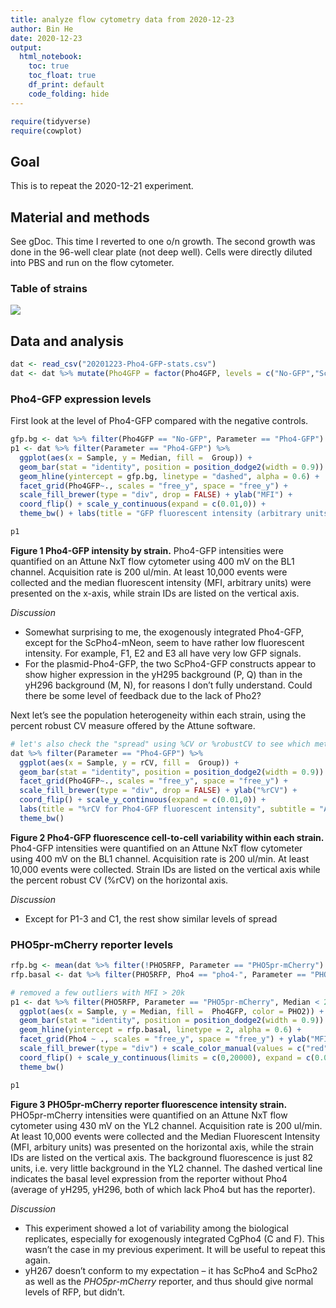 ```yaml
---
title: analyze flow cytometry data from 2020-12-23
author: Bin He
date: 2020-12-23
output: 
  html_notebook:
    toc: true
    toc_float: true
    df_print: default
    code_folding: hide
---
```


```r
require(tidyverse)
require(cowplot)
```

## Goal

This is to repeat the 2020-12-21 experiment.

## Material and methods
See gDoc. This time I reverted to one o/n growth. The second growth was done in the 96-well clear plate (not deep well). Cells were directly diluted into PBS and run on the flow cytometer.

### Table of strains
![](../20201221-Pho4-GFP-plasmid-leu2-test/img/strains-genotype.png)

## Data and analysis
```r
dat <- read_csv("20201223-Pho4-GFP-stats.csv")
dat <- dat %>% mutate(Pho4GFP = factor(Pho4GFP, levels = c("No-GFP","ScPho4-mNeon","ScPho4-EGFP", "CgPho4-mNeon")), Group = factor(Group, levels = c("control", "endogenous", "exogenous", "plasmid")), Pho4 = factor(Pho4, levels = c("pho4-","ScPho4", "CgPho4")))
```

### Pho4-GFP expression levels
First look at the level of Pho4-GFP compared with the negative controls.
```r
gfp.bg <- dat %>% filter(Pho4GFP == "No-GFP", Parameter == "Pho4-GFP") %>% pull(Median) %>% mean()
p1 <- dat %>% filter(Parameter == "Pho4-GFP") %>% 
  ggplot(aes(x = Sample, y = Median, fill =  Group)) + 
  geom_bar(stat = "identity", position = position_dodge2(width = 0.9)) +
  geom_hline(yintercept = gfp.bg, linetype = "dashed", alpha = 0.6) +
  facet_grid(Pho4GFP~., scales = "free_y", space = "free_y") +
  scale_fill_brewer(type = "div", drop = FALSE) + ylab("MFI") +
  coord_flip() + scale_y_continuous(expand = c(0.01,0)) +
  theme_bw() + labs(title = "GFP fluorescent intensity (arbitrary units)", subtitle = "dashed line indicates background fluorescence")

p1
```
**Figure 1 Pho4-GFP intensity by strain.** Pho4-GFP intensities were quantified on an Attune NxT flow cytometer using 400 mV on the BL1 channel. Acquisition rate is 200 ul/min. At least 10,000 events were collected and the median fluorescent intensity (MFI, arbitrary units) were presented on the x-axis, while strain IDs are listed on the vertical axis.

_Discussion_

- Somewhat surprising to me, the exogenously integrated Pho4-GFP, except for the ScPho4-mNeon, seem to have rather low fluorescent intensity. For example, F1, E2 and E3 all have very low GFP signals.
- For the plasmid-Pho4-GFP, the two ScPho4-GFP constructs appear to show higher expression in the yH295 background (P, Q) than in the yH296 background (M, N), for reasons I don't fully understand. Could there be some level of feedback due to the lack of Pho2?

Next let's see the population heterogeneity within each strain, using the percent robust CV measure offered by the Attune software.
```r
# let's also check the "spread" using %CV or %robustCV to see which methods produce more heterogeneity among cells
dat %>% filter(Parameter == "Pho4-GFP") %>% 
  ggplot(aes(x = Sample, y = rCV, fill =  Group)) + 
  geom_bar(stat = "identity", position = position_dodge2(width = 0.9)) +
  facet_grid(Pho4GFP~., scales = "free_y", space = "free_y") +
  scale_fill_brewer(type = "div", drop = FALSE) + ylab("%rCV") +
  coord_flip() + scale_y_continuous(expand = c(0.01,0)) +
  labs(title = "%rCV for Pho4-GFP fluorescent intensity", subtitle = "Asterisks indicate o/n instead of mid-log phase culture") +
  theme_bw()
```
**Figure 2 Pho4-GFP fluorescence cell-to-cell variability within each strain.** Pho4-GFP intensities were quantified on an Attune NxT flow cytometer using 400 mV on the BL1 channel. Acquisition rate is 200 ul/min. At least 10,000 events were collected. Strain IDs are listed on the vertical axis while the percent robust CV (%rCV) on the horizontal axis.

_Discussion_

- Except for P1-3 and C1, the rest show similar levels of spread

### PHO5pr-mCherry reporter levels
```r
rfp.bg <- mean(dat %>% filter(!PHO5RFP, Parameter == "PHO5pr-mCherry") %>% pull(Median))
rfp.basal <- dat %>% filter(PHO5RFP, Pho4 == "pho4-", Parameter == "PHO5pr-mCherry") %>% pull(Median) %>% mean()

# removed a few outliers with MFI > 20k
p1 <- dat %>% filter(PHO5RFP, Parameter == "PHO5pr-mCherry", Median < 20000) %>% 
  ggplot(aes(x = Sample, y = Median, fill =  Pho4GFP, color = PHO2)) + 
  geom_bar(stat = "identity", position = position_dodge2(width = 0.9)) +
  geom_hline(yintercept = rfp.basal, linetype = 2, alpha = 0.6) +
  facet_grid(Pho4 ~ ., scales = "free_y", space = "free_y") + ylab("MFI") +
  scale_fill_brewer(type = "div") + scale_color_manual(values = c("red", NA)) +
  coord_flip() + scale_y_continuous(limits = c(0,20000), expand = c(0.01,0.02)) +
  theme_bw()

p1
```
**Figure 3 PHO5pr-mCherry reporter fluorescence intensity strain.** PHO5pr-mCherry intensities were quantified on an Attune NxT flow cytometer using 430 mV on the YL2 channel. Acquisition rate is 200 ul/min. At least 10,000 events were collected and the Median Fluorescent Intensity (MFI, arbitury units) was presented on the horizontal axis, while the strain IDs are listed on the vertical axis. The background fluorescence is just 82 units, i.e. very little background in the YL2 channel. The dashed vertical line indicates the basal level expression from the reporter without Pho4 (average of yH295, yH296, both of which lack Pho4 but has the reporter).

_Discussion_

- This experiment showed a lot of variability among the biological replicates, especially for exogenously integrated CgPho4 (C and F). This wasn't the case in my previous experiment. It will be useful to repeat this again.
- yH267 doesn't conform to my expectation -- it has ScPho4 and ScPho2 as well as the _PHO5pr-mCherry_ reporter, and thus should give normal levels of RFP, but didn't.
